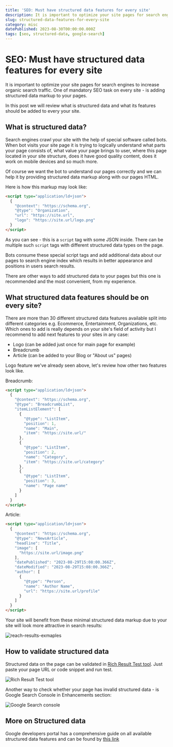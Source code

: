 ```yaml
---
title: 'SEO: Must have structured data features for every site'
description: It is important to optimize your site pages for search engines to increase organic search traffic. One of mandatory SEO task on every site - is adding structured data markup to your pages.
slug: structured-data-features-for-every-site
category: misc
datePublished: 2023-08-30T00:00:00.000Z
tags: [seo, structured-data, google-search]
---
```


# SEO: Must have structured data features for every site

It is important to optimize your site pages for search engines to increase organic search traffic. One of mandatory SEO task on every site - is adding structured data markup to your pages.

In this post we will review what is structured data and what its features should be added to every your site.

## What is structured data?

Search engines crawl your site with the help of special software called bots. When bot visits your site page it is trying to logically understand what parts your page consists of, what value your page brings to user, where this page located in your site structure, does it have good quality content, does it work on mobile devices and so much more.

Of course we want the bot to understand our pages correctly and we can help it by providing structured data markup along with our pages HTML.

Here is how this markup may look like:

```html
<script type="application/ld+json">
  {
    "@context": "https://schema.org",
    "@type": "Organization",
    "url": "https://site.url",
    "logo": "https://site.url/logo.png"
  }
</script>
```

As you can see - this is a `script` tag with some JSON inside. There can be multiple such `script` tags with different structured data types on the page.

Bots consume these special script tags and add additional data about our pages to search engine index which results in better appearance and positions in users search results.

There are other ways to add structured data to your pages but this one is recommended and the most convenient, from my experience.

## What structured data features should be on every site?

There are more than 30 different structured data features available split into different categories e.g. Ecommerce, Entertainment, Organizations, etc. Which ones to add is really depends on your site's field of activity but I recommend to add next features to your sites in any case:

- Logo (can be added just once for main page for example)
- Breadcrumb
- Article (can be added to your Blog or "About us" pages)

Logo feature we've already seen above, let's review how other two features look like.

Breadcrumb:

```html
<script type="application/ld+json">
  {
    "@context": "https://schema.org",
    "@type": "BreadcrumbList",
    "itemListElement": [
      {
        "@type": "ListItem",
        "position": 1,
        "name": "Main",
        "item": "https://site.url/"
      },
      {
        "@type": "ListItem",
        "position": 2,
        "name": "Category",
        "item": "https://site.url/category"
      },
      {
        "@type": "ListItem",
        "position": 3,
        "name": "Page name"
      }
    ]
  }
</script>
```

Article:

```html
<script type="application/ld+json">
  {
    "@context": "https://schema.org",
    "@type": "NewsArticle",
    "headline": "Title",
    "image": [
      "https://site.url/image.png"
    ],
    "datePublished": "2023-08-29T15:08:00.366Z",
    "dateModified": "2023-08-29T15:08:00.366Z",
    "author": [
      {
        "@type": "Person",
        "name": "Author Name",
        "url": "https://site.url/profile"
      }
    ]
  }
</script>
```

Your site will benefit from these minimal structured data markup due to your site will look more attractive in search results:

![reach-results-exmaples](https://github.com/rodion-arr/rodion-arr/assets/5843270/2330fdda-699a-40fd-ab99-886044d72fd9)


## How to validate structured data

Structured data on the page can be validated in [Rich Result Test tool](https://search.google.com/test/rich-results). Just paste your page URL or code snippet and run test.

![Rich Result Test tool](https://github.com/rodion-arr/rodion-arr/assets/5843270/8beeeedb-7756-40fb-ab18-2e8eb4805c36)

Another way to check whether your page has invalid structured data - is Google Search Console in Enhancements section:

![Google Search console](https://github.com/rodion-arr/rodion-arr/assets/5843270/9aefa992-3b22-498f-9cbb-a0c4d598e5df)

## More on Structured data

Google developers portal has a comprehensive guide on all available structured data features and can be found by [this link](https://developers.google.com/search/docs/appearance/structured-data/search-gallery)
